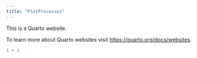 ```yaml
---
title: "PlotProcesses"
---
```


This is a Quarto website.

To learn more about Quarto websites visit <https://quarto.org/docs/websites>.

```r
1 + 1
```
